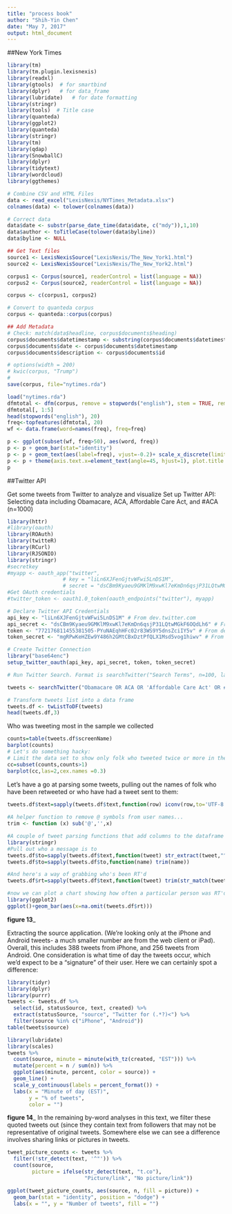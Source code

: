 ```yaml
---
title: "process book"
author: "Shih-Yin Chen"
date: "May 7, 2017"
output: html_document
---
```


##New York Times

```r
library(tm)
library(tm.plugin.lexisnexis)
library(readxl)
library(gtools)  # for smartbind
library(dplyr)   # for data_frame
library(lubridate)   # for date formatting
library(stringr)  
library(tools)  # Title case
library(quanteda)
library(ggplot2)
library(quanteda)
library(stringr)
library(tm)
library(qdap)
library(SnowballC)
library(dplyr)
library(tidytext)
library(wordcloud)
library(ggthemes)

# Combine CSV and HTML Files
data <- read_excel("LexisNexis/NYTimes_Metadata.xlsx")
colnames(data) <- tolower(colnames(data))

# Correct data
data$date <- substr(parse_date_time(data$date, c("mdy")),1,10)
data$author <- toTitleCase(tolower(data$byline))
data$byline <- NULL

## Get Text files
source1 <- LexisNexisSource("LexisNexis/The_New_York1.html")
source2 <- LexisNexisSource("LexisNexis/The_New_York2.html")

corpus1 <- Corpus(source1, readerControl = list(language = NA))
corpus2 <- Corpus(source2, readerControl = list(language = NA))

corpus <- c(corpus1, corpus2)

# Convert to quanteda corpus
corpus <- quanteda::corpus(corpus)

## Add Metadata
# Check: match(data$headline, corpus$documents$heading)
corpus$documents$datetimestamp <- substring(corpus$documents$datetimestamp, 1,4)
corpus$documents$date <- corpus$documents$datetimestamp
corpus$documents$description <- corpus$documents$id

# options(width = 200)
# kwic(corpus, "Trump")
# 
save(corpus, file="nytimes.rda")
```

```r
load("nytimes.rda")
dfmtotal <- dfm(corpus, remove = stopwords("english"), stem = TRUE, removePunct = TRUE, removeNumbers = TRUE, tolower = TRUE, verbose = TRUE)
dfmtotal[, 1:5]
head(stopwords("english"), 20)
freq<-topfeatures(dfmtotal, 20)
wf <- data.frame(word=names(freq), freq=freq)   
```

```r
p <- ggplot(subset(wf, freq>50), aes(word, freq))    
p <- p + geom_bar(stat="identity")
p <- p + geom_text(aes(label=freq), vjust=-0.2)+ scale_x_discrete(limits= wf$word)   
p <- p + theme(axis.text.x=element_text(angle=45, hjust=1), plot.title = element_text(face="bold", hjust = 0.5, size = 12))+ggtitle("Word Frequency from Articles on ACA, 2011-2017")+theme_tufte()+ylab("Frequency of Stem") + xlab("Top 30 Used Stem")
p
```

##Twitter API 

Get some tweets from Twitter to analyze and visualize
Set up Twitter API: Selecting data including Obamacare, ACA, Affordable Care Act, and #ACA (n=1000)
```r
library(httr)
#library(oauth)
library(ROAuth)
library(twitteR)
library(RCurl)
library(RJSONIO)
library(stringr)
#secretkey
#myapp <- oauth_app("twitter",
                  # key = "liLn6XJFenGjtvWFwi5LnDS1M",
                  # secret = "dsCBm9Kyaeu9GMKlM9xwKl7eKmDn6qsjP31LQtwMGkF6OQdLh6")
#Get OAuth credentials
#twitter_token <- oauth1.0_token(oauth_endpoints("twitter"), myapp)

# Declare Twitter API Credentials
api_key <- "liLn6XJFenGjtvWFwi5LnDS1M" # From dev.twitter.com
api_secret <- "dsCBm9Kyaeu9GMKlM9xwKl7eKmDn6qsjP31LQtwMGkF6OQdLh6" # From dev.twitter.com
token <- "772176811455381505-PYuNAEqhHFc02r83WS9Y5dnsZciIY5v" # From dev.twitter.com
token_secret <- "mgRPwKeHZEw9Y486h2GMtCBxDztPfQLX1Msd5vog1hiwv" # From dev.twitter.com

# Create Twitter Connection
library("base64enc")
setup_twitter_oauth(api_key, api_secret, token, token_secret)

# Run Twitter Search. Format is searchTwitter("Search Terms", n=100, lang="en", geocode="lat,lng", also accepts since and until).

tweets <- searchTwitter("Obamacare OR ACA OR 'Affordable Care Act' OR #ACA", n=1000, lang="en", since="2014-08-20")

# Transform tweets list into a data frame
tweets.df <- twListToDF(tweets)
head(tweets.df,3)
```

Who was tweeting most in the sample we collected
```r
counts=table(tweets.df$screenName)
barplot(counts)
# Let's do something hacky:
# Limit the data set to show only folk who tweeted twice or more in the sample
cc=subset(counts,counts>1)
barplot(cc,las=2,cex.names =0.3)
```

Let's have a go at parsing some tweets, pulling out the names of folk who have been retweeted or 
who have had a tweet sent to them:
```r
tweets.df$text=sapply(tweets.df$text,function(row) iconv(row,to='UTF-8'))
 
#A helper function to remove @ symbols from user names...
trim <- function (x) sub('@','',x)

#A couple of tweet parsing functions that add columns to the dataframe
library(stringr)
#Pull out who a message is to
tweets.df$to=sapply(tweets.df$text,function(tweet) str_extract(tweet,"^(@[[:alnum:]_]*)"))
tweets.df$to=sapply(tweets.df$to,function(name) trim(name))

#And here's a way of grabbing who's been RT'd
tweets.df$rt=sapply(tweets.df$text,function(tweet) trim(str_match(tweet,"^RT (@[[:alnum:]_]*)")[2]))

#now we can plot a chart showing how often a particular person was RT'd in our sample.
library(ggplot2)
ggplot()+geom_bar(aes(x=na.omit(tweets.df$rt)))
```


__figure 13___

Extracting the source application. (We're looking only at the iPhone and Android tweets- a much smaller number are from the web client or iPad).
Overall, this includes 388 tweets from iPhone, and 256 tweets from Android. One consideration is what time of day the tweets occur, which we'd expect to be a "signature" of their user. Here we can certainly spot a difference:
```r
library(tidyr)
library(dplyr)
library(purrr)
tweets <- tweets.df %>%
  select(id, statusSource, text, created) %>%
  extract(statusSource, "source", "Twitter for (.*?)<") %>%
  filter(source %in% c("iPhone", "Android"))
table(tweets$source)

library(lubridate)
library(scales)
tweets %>%
  count(source, minute = minute(with_tz(created, "EST"))) %>%
  mutate(percent = n / sum(n)) %>%
  ggplot(aes(minute, percent, color = source)) +
  geom_line() +
  scale_y_continuous(labels = percent_format()) +
  labs(x = "Minute of day (EST)",
       y = "% of tweets",
       color = "")
```

__figure 14___
In the remaining by-word analyses in this text, we filter these quoted tweets out (since they contain text from followers that may not be representative of original tweets. Somewhere else we can see a difference involves sharing links or pictures in tweets.
```r
tweet_picture_counts <- tweets %>%
  filter(!str_detect(text, '^"')) %>%
  count(source,
        picture = ifelse(str_detect(text, "t.co"),
                         "Picture/link", "No picture/link"))

ggplot(tweet_picture_counts, aes(source, n, fill = picture)) +
  geom_bar(stat = "identity", position = "dodge") +
  labs(x = "", y = "Number of tweets", fill = "")
```

